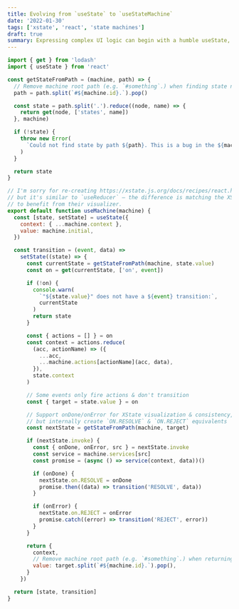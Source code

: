 ```yaml
---
title: Evolving from `useState` to `useStateMachine`
date: '2022-01-30'
tags: ['xstate', 'react', 'state machines']
draft: true
summary: Expressing complex UI logic can begin with a humble useState, but quickly benefits from XState
---
```


```jsx {3-10}
import { get } from 'lodash'
import { useState } from 'react'

const getStateFromPath = (machine, path) => {
  // Remove machine root path (e.g. `#something`.) when finding state node
  path = path.split(`#${machine.id}.`).pop()

  const state = path.split('.').reduce((node, name) => {
    return get(node, ['states', name])
  }, machine)

  if (!state) {
    throw new Error(
      `Could not find state by path ${path}. This is a bug in the ${machine.id} machine or useMachine logic.`
    )
  }

  return state
}

// I'm sorry for re-creating https://xstate.js.org/docs/recipes/react.html,
// but it's similar to `useReducer` – the difference is matching the XState structure
// to benefit from their visualizer.
export default function useMachine(machine) {
  const [state, setState] = useState({
    context: { ...machine.context },
    value: machine.initial,
  })

  const transition = (event, data) =>
    setState((state) => {
      const currentState = getStateFromPath(machine, state.value)
      const on = get(currentState, ['on', event])

      if (!on) {
        console.warn(
          `"${state.value}" does not have a ${event} transition:`,
          currentState
        )
        return state
      }

      const { actions = [] } = on
      const context = actions.reduce(
        (acc, actionName) => ({
          ...acc,
          ...machine.actions[actionName](acc, data),
        }),
        state.context
      )

      // Some events only fire actions & don't transition
      const { target = state.value } = on

      // Support onDone/onError for XState visualization & consistency,
      // but internally create `ON.RESOLVE` & `ON.REJECT` equivalents
      const nextState = getStateFromPath(machine, target)

      if (nextState.invoke) {
        const { onDone, onError, src } = nextState.invoke
        const service = machine.services[src]
        const promise = (async () => service(context, data))()

        if (onDone) {
          nextState.on.RESOLVE = onDone
          promise.then((data) => transition('RESOLVE', data))
        }

        if (onError) {
          nextState.on.REJECT = onError
          promise.catch((error) => transition('REJECT', error))
        }
      }

      return {
        context,
        // Remove machine root path (e.g. `#something`.) when returning the target state
        value: target.split(`#${machine.id}.`).pop(),
      }
    })

  return [state, transition]
}
```
